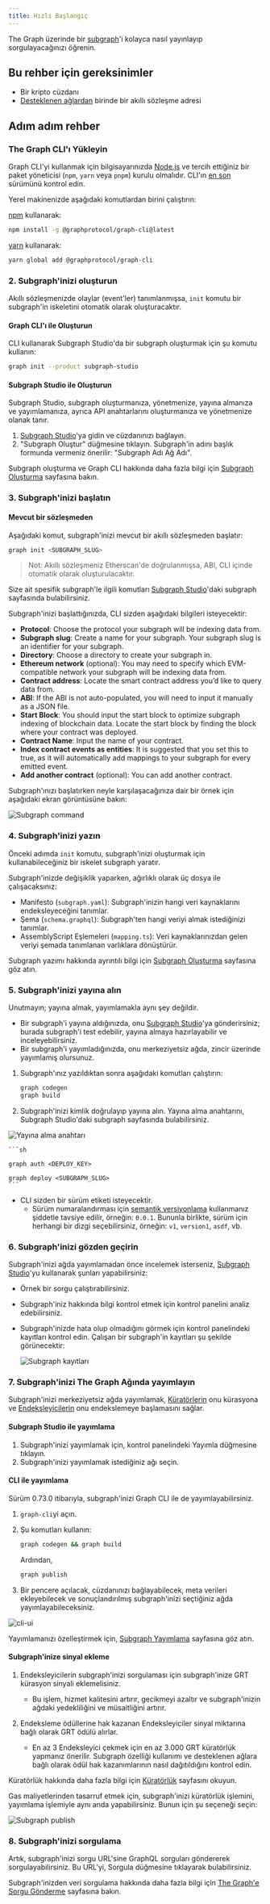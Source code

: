 ```yaml
---
title: Hızlı Başlangıç
---
```


The Graph üzerinde bir [subgraph](/developing/developer-faqs/#1-what-is-a-subgraph)'i kolayca nasıl yayınlayıp sorgulayacağınızı öğrenin.

## Bu rehber için gereksinimler

- Bir kripto cüzdanı
- [Desteklenen ağlardan](/developing/supported-networks/) birinde bir akıllı sözleşme adresi

## Adım adım rehber

### The Graph CLI'ı Yükleyin

Graph CLI'yi kullanmak için bilgisayarınızda [Node.js](https://nodejs.org/) ve tercih ettiğiniz bir paket yöneticisi (`npm`, `yarn` veya `pnpm`) kurulu olmalıdır. CLI'ın [en son](https://github.com/graphprotocol/graph-tooling/releases?q=%40graphprotocol%2Fgraph-cli&expanded=true) sürümünü kontrol edin.

Yerel makinenizde aşağıdaki komutlardan birini çalıştırın:

[npm](https://www.npmjs.com/) kullanarak:

```sh
npm install -g @graphprotocol/graph-cli@latest
```

[yarn](https://yarnpkg.com/) kullanarak:

```sh
yarn global add @graphprotocol/graph-cli
```

### 2. Subgraph'inizi oluşturun

Akıllı sözleşmenizde olaylar (event'ler) tanımlanmışsa, `init` komutu bir subgraph'in iskeletini otomatik olarak oluşturacaktır.

#### Graph CLI'ı ile Oluşturun

CLI kullanarak Subgraph Studio'da bir subgraph oluşturmak için şu komutu kullanın:

```sh
graph init --product subgraph-studio
```

#### Subgraph Studio ile Oluşturun

Subgraph Studio, subgraph oluşturmanıza, yönetmenize, yayına almanıza ve yayımlamanıza, ayrıca API anahtarlarını oluşturmanıza ve yönetmenize olanak tanır.

1. [Subgraph Studio](https://thegraph.com/studio/)'ya gidin ve cüzdanınızı bağlayın.
2. "Subgraph Oluştur" düğmesine tıklayın. Subgraph'in adını başlık formunda vermeniz önerilir: "Subgraph Adı Ağ Adı".

Subgraph oluşturma ve Graph CLI hakkında daha fazla bilgi için [Subgraph Oluşturma](/developing/creating-a-subgraph) sayfasına bakın.

### 3. Subgraph'inizi başlatın

#### Mevcut bir sözleşmeden

Aşağıdaki komut, subgraph'inizi mevcut bir akıllı sözleşmeden başlatır:

```sh
graph init <SUBGRAPH_SLUG>
```

> Not: Akıllı sözleşmeniz Etherscan'de doğrulanmışsa, ABI, CLI içinde otomatik olarak oluşturulacaktır.

Size ait spesifik subgraph'le ilgili komutları [Subgraph Studio](https://thegraph.com/studio/)'daki subgraph sayfasında bulabilirsiniz.

Subgraph'inizi başlattığınızda, CLI sizden aşağıdaki bilgileri isteyecektir:

- **Protocol**: Choose the protocol your subgraph will be indexing data from.
- **Subgraph slug**: Create a name for your subgraph. Your subgraph slug is an identifier for your subgraph.
- **Directory**: Choose a directory to create your subgraph in.
- **Ethereum network** (optional): You may need to specify which EVM-compatible network your subgraph will be indexing data from.
- **Contract address**: Locate the smart contract address you’d like to query data from.
- **ABI**: If the ABI is not auto-populated, you will need to input it manually as a JSON file.
- **Start Block**: You should input the start block to optimize subgraph indexing of blockchain data. Locate the start block by finding the block where your contract was deployed.
- **Contract Name**: Input the name of your contract.
- **Index contract events as entities**: It is suggested that you set this to true, as it will automatically add mappings to your subgraph for every emitted event.
- **Add another contract** (optional): You can add another contract.

Subgraph'ınızı başlatırken neyle karşılaşacağınıza dair bir örnek için aşağıdaki ekran görüntüsüne bakın:

![Subgraph command](/img/CLI-Example.png)

### 4. Subgraph'inizi yazın

Önceki adımda `init` komutu, subgraph'inizi oluşturmak için kullanabileceğiniz bir iskelet subgraph yaratır.

Subgraph'inizde değişiklik yaparken, ağırlıklı olarak üç dosya ile çalışacaksınız:

- Manifesto (`subgraph.yaml`): Subgraph'inizin hangi veri kaynaklarını endeksleyeceğini tanımlar.
- Şema (`schema.graphql`): Subgraph'ten hangi veriyi almak istediğinizi tanımlar.
- AssemblyScript Eşlemeleri (`mapping.ts`): Veri kaynaklarınızdan gelen veriyi şemada tanımlanan varlıklara dönüştürür.

Subgraph yazımı hakkında ayrıntılı bilgi için [Subgraph Oluşturma](/developing/creating-a-subgraph/) sayfasına göz atın.

### 5. Subgraph'inizi yayına alın

Unutmayın; yayına almak, yayımlamakla aynı şey değildir.

- Bir subgraph'i yayına aldığınızda, onu [Subgraph Studio](https://thegraph.com/studio/)'ya gönderirsiniz; burada subgraph'i test edebilir, yayına almaya hazırlayabilir ve inceleyebilirsiniz.
- Bir subgraph'i yayımladığınızda, onu merkeziyetsiz ağda, zincir üzerinde yayımlamış olursunuz.

1. Subgraph'ınız yazıldıktan sonra aşağıdaki komutları çalıştırın:

   ```sh
   graph codegen
   graph build
   ```

2. Subgraph'inizi kimlik doğrulayıp yayına alın. Yayına alma anahtarını, Subgraph Studio'daki subgraph sayfasında bulabilirsiniz.

![Yayına alma anahtarı](/img/subgraph-studio-deploy-key.jpg)

````
```sh

graph auth <DEPLOY_KEY>

graph deploy <SUBGRAPH_SLUG>
```
````

- CLI sizden bir sürüm etiketi isteyecektir.
  - Sürüm numaralandırması için [semantik versiyonlama](https://semver.org/) kullanmanız şiddetle tavsiye edilir, örneğin: `0.0.1`. Bununla birlikte, sürüm için herhangi bir dizgi seçebilirsiniz, örneğin: `v1`, `version1`, `asdf`, vb.

### 6. Subgraph'inizi gözden geçirin

Subgraph'inizi ağda yayımlamadan önce incelemek isterseniz, [Subgraph Studio](https://thegraph.com/studio/)'yu kullanarak şunları yapabilirsiniz:

- Örnek bir sorgu çalıştırabilirsiniz.
- Subgraph'iniz hakkında bilgi kontrol etmek için kontrol panelini analiz edebilirsiniz.
- Subgraph'inizde hata olup olmadığını görmek için kontrol panelindeki kayıtları kontrol edin. Çalışan bir subgraph'in kayıtları şu şekilde görünecektir:

  ![Subgraph kayıtları](/img/subgraph-logs-image.png)

### 7. Subgraph'inizi The Graph Ağında yayımlayın

Subgraph'inizi merkeziyetsiz ağda yayımlamak, [Küratörlerin](/network/curating/) onu kürasyona ve [Endeksleyicilerin](/network/indexing/) onu endekslemeye başlamasını sağlar.

#### Subgraph Studio ile yayımlama

1. Subgraph'inizi yayımlamak için, kontrol panelindeki Yayımla düğmesine tıklayın.
2. Subgraph'inizi yayımlamak istediğiniz ağı seçin.

#### CLI ile yayımlama

Sürüm 0.73.0 itibarıyla, subgraph'inizi Graph CLI ile de yayımlayabilirsiniz.

1. `graph-cli`yi açın.

2. Şu komutları kullanın:

   ```sh
   graph codegen && graph build
   ```

   Ardından,

   ```sh
   graph publish
   ```

3. Bir pencere açılacak, cüzdanınızı bağlayabilecek, meta verileri ekleyebilecek ve sonuçlandırılmış subgraph'inizi seçtiğiniz ağda yayımlayabileceksiniz.

![cli-ui](/img/cli-ui.png)

Yayımlamanızı özelleştirmek için, [Subgraph Yayımlama](/publishing/publishing-a-subgraph/) sayfasına göz atın.

#### Subgraph'inize sinyal ekleme

1. Endeksleyicilerin subgraph'inizi sorgulaması için subgraph'inize GRT kürasyon sinyali eklemelisiniz.

   - Bu işlem, hizmet kalitesini artırır, gecikmeyi azaltır ve subgraph'inizin ağdaki yedekliliğini ve müsaitliğini artırır.

2. Endeksleme ödüllerine hak kazanan Endeksleyiciler sinyal miktarına bağlı olarak GRT ödülü alırlar.

   - En az 3 Endeksleyici çekmek için en az 3.000 GRT küratörlük yapmanız önerilir. Subgraph özelliği kullanımı ve desteklenen ağlara bağlı olarak ödül hak kazanımlarının nasıl dağıtıldığını kontrol edin.

Küratörlük hakkında daha fazla bilgi için [Küratörlük](/network/curating/) sayfasını okuyun.

Gas maliyetlerinden tasarruf etmek için, subgraph'inizi küratörlük işlemini, yayımlama işlemiyle aynı anda yapabilirsiniz. Bunun için şu seçeneği seçin:

![Subgraph publish](/img/studio-publish-modal.png)

### 8. Subgraph'inizi sorgulama

Artık, subgraph'inizi sorgu URL'sine GraphQL sorguları göndererek sorgulayabilirsiniz. Bu URL'yi, Sorgula düğmesine tıklayarak bulabilirsiniz.

Subgraph'inizden veri sorgulama hakkında daha fazla bilgi için [The Graph'e Sorgu Gönderme](/querying/querying-the-graph/) sayfasına bakın.
